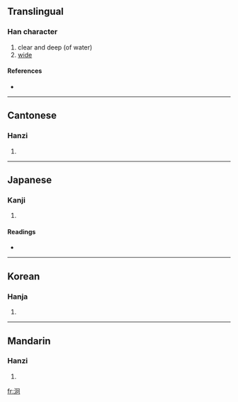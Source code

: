 ==Translingual==

===Han character===
{{Han char|rn=85|rad=水|as=05|sn=8|four=3712<sub>0</sub>|canj=水月口 (EBR)}}

# clear and deep (of water)
# [[wide]]

====References====
* {{Han ref|kx=0615.030|dkj=17265|dj=1009.020|hdz=31586.050|uh=6CC2|ud=27842|bh=CCF9|bd=52473}}

----

==Cantonese==

===Hanzi===
{{yue-hanzi|jyut=|y=gwing2}}

# {{defn|Cantonese}}

----

==Japanese==

===Kanji===
{{ja-kanji|grade=|rs=水05}}

# {{defn|Japanese}}

====Readings====
* {{ja-readings|on=[[けい]] (kei), [[ぎょう]] (gyō)|kun=[[さむい]] (samui)}}

----

==Korean==

===Hanja===
{{ko-hanja|hangeul=형|eumhun=|rv=hyeong|mr=hyŏng|y=hyeng}}

# {{defn|Korean}}

----

==Mandarin==

===Hanzi===
{{cmn-hanzi|pin=[[jiǒng]] ([[jiong3]])|wg=chiung<sup>3</sup>}}

# {{defn|Mandarin}}

[[fr:泂]]